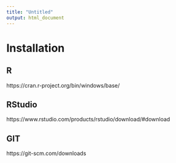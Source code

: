 ```yaml
---
title: "Untitled"
output: html_document
---
```


# Installation

## R

https://cran.r-project.org/bin/windows/base/

## RStudio

https://www.rstudio.com/products/rstudio/download/#download

## GIT

https://git-scm.com/downloads